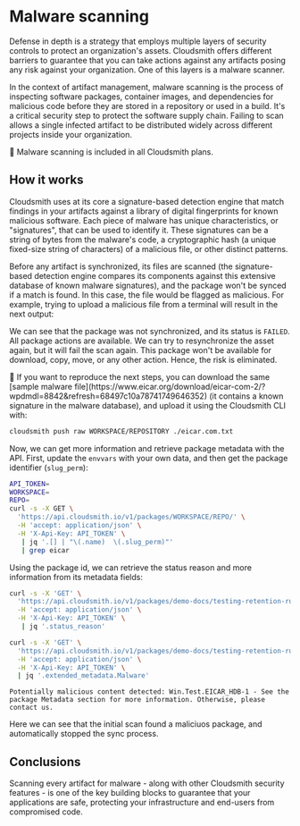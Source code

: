 

# Malware scanning

Defense in depth is a strategy that employs multiple layers of security controls to protect an organization's assets. Cloudsmith offers different barriers to guarantee that you can take actions against any artifacts posing any risk against your organization. One of this layers is a malware scanner. 

In the context of artifact management, malware scanning is the process of inspecting software packages, container images, and dependencies for malicious code before they are stored in a repository or used in a build. It's a critical security step to protect the software supply chain. Failing to scan allows a single infected artifact to be distributed widely across different projects inside your organization.

<Note>📘 Malware scanning is included in all Cloudsmith plans.</Note>

## How it works

Cloudsmith uses at its core a signature-based detection engine that match findings in your artifacts against a library of digital fingerprints for known malicious software. Each piece of malware has unique characteristics, or "signatures", that can be used to identify it. These signatures can be a string of bytes from the malware's code, a cryptographic hash (a unique fixed-size string of characters) of a malicious file, or other distinct patterns.

Before any artifact is synchronized, its files are scanned (the signature-based detection engine compares its components against this extensive database of known malware signatures), and the package won't be synced if a match is found. In this case, the file would be flagged as malicious. For example, trying to upload a malicious file from a terminal will result in the next output:

<BlockImage src={malware} alt=""></BlockImage>

We can see that the package was not synchronized, and its status is `FAILED`. All package actions are available. We can try to resynchronize the asset again, but it will fail the scan again. This package won't be available for download, copy, move, or any other action. Hence, the risk is eliminated.

<BlockImage src={malware_fail_sync} alt=""></BlockImage>

<Note>
📘 If you want to reproduce the next steps, you can download the same [sample malware file](https://www.eicar.org/download/eicar-com-2/?wpdmdl=8842&refresh=68497c10a78741749646352) (it contains a known signature in the malware database), and upload it using the Cloudsmith CLI with:

```bash
cloudsmith push raw WORKSPACE/REPOSITORY ./eicar.com.txt
```
</Note>

Now, we can get more information and retrieve package metadata with the API. First, update the `envvars` with your own data, and then get the package identifier (`slug_perm`):

```bash
API_TOKEN=
WORKSPACE=
REPO=
curl -s -X GET \
  'https://api.cloudsmith.io/v1/packages/WORKSPACE/REPO/' \
  -H 'accept: application/json' \
  -H 'X-Api-Key: API_TOKEN' \
   | jq '.[] | "\(.name)  \(.slug_perm)"' 
   | grep eicar
  ```

Using the package id, we can retrieve the status reason and more information from its metadata fields:

```bash
curl -s -X 'GET' \
  'https://api.cloudsmith.io/v1/packages/demo-docs/testing-retention-rules/IfwsHhsYbTaB/' \
  -H 'accept: application/json' \
  -H 'X-Api-Key: API_TOKEN' \
   | jq '.status_reason'

curl -s -X 'GET' \
  'https://api.cloudsmith.io/v1/packages/demo-docs/testing-retention-rules/IfwsHhsYbTaB/' \
  -H 'accept: application/json' \
  -H 'X-Api-Key: API_TOKEN' \
  | jq '.extended_metadata.Malware'
```

```
Potentially malicious content detected: Win.Test.EICAR_HDB-1 - See the package Metadata section for more information. Otherwise, please contact us.
```

Here we can see that the initial scan found a maliciuos package, and automatically stopped the sync process.

## Conclusions

Scanning every artifact for malware - along with other Cloudsmith security features - is one of the key building blocks to guarantee that your applications are safe, protecting your infrastructure and end-users from compromised code.